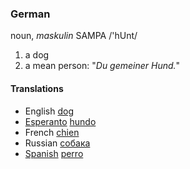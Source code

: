 ===German===
noun, ''maskulin'' SAMPA /'hUnt/

# a dog
# a mean person: "''Du gemeiner Hund.''"

====Translations====

*English [[dog]]
*[[Esperanto]] [[hundo]]
*French [[chien]]
*Russian [[собака]]
*[[Spanish]] [[perro]]